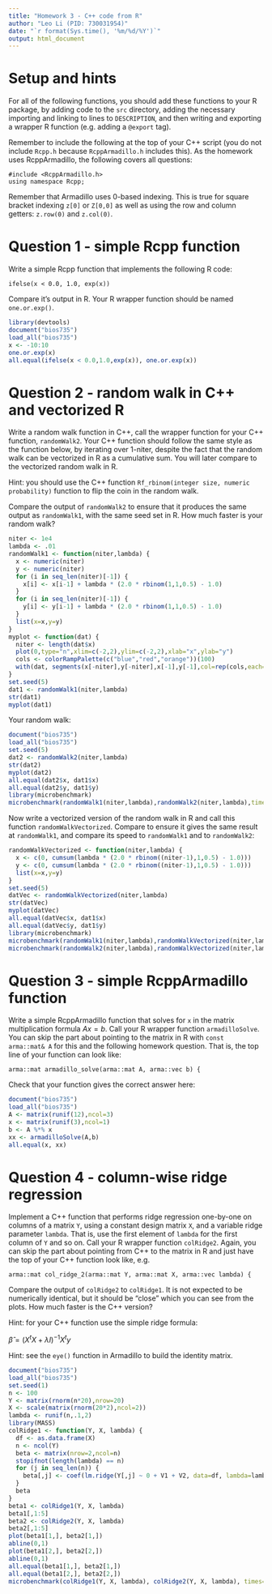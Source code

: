 ---
title: "Homework 3 - C++ code from R"
author: "Leo Li (PID: 730031954)"
date: "`r format(Sys.time(), '%m/%d/%Y')`"
output: html_document
---

# Setup and hints

For all of the following functions, you should add these functions to
your R package, by adding code to the `src` directory, adding the
necessary importing and linking to lines to `DESCRIPTION`, and then
writing and exporting a wrapper R function (e.g. adding a `@export`
tag). 

Remember to include the following at the top of your C++ script (you
do not include `Rcpp.h` because `RcppArmadillo.h` includes this). As
the homework uses RcppArmadillo, the following covers all questions:

```
#include <RcppArmadillo.h>
using namespace Rcpp;
```

Remember that Armadillo uses 0-based indexing. This is true for square
bracket indexing `z[0]` or `Z[0,0]` as well as using the row and
column getters: `z.row(0)` and `z.col(0)`.

# Question 1 - simple Rcpp function

Write a simple Rcpp function that implements the following R code:

`ifelse(x < 0.0, 1.0, exp(x))`

Compare it's output in R. Your R wrapper function should be named
`one.or.exp()`.

```{r}
library(devtools)
document("bios735")
load_all("bios735")
x <- -10:10
one.or.exp(x)
all.equal(ifelse(x < 0.0,1.0,exp(x)), one.or.exp(x))
```

# Question 2 - random walk in C++ and vectorized R

Write a random walk function in C++, call the wrapper function for
your C++ function, `randomWalk2`. Your C++ function should follow the
same style as the function below, by iterating over 1-niter, despite
the fact that the random walk can be vectorized in R as a cumulative
sum. You will later compare to the vectorized random walk in R.

Hint: you should use the C++ function `Rf_rbinom(integer size, numeric
probability)` function to flip the coin in the random walk.

Compare the output of `randomWalk2` to ensure that it produces the
same output as `randomWalk1`, with the same seed set in R. How much
faster is your random walk? 

```{r}
niter <- 1e4
lambda <- .01
randomWalk1 <- function(niter,lambda) {
  x <- numeric(niter)
  y <- numeric(niter)
  for (i in seq_len(niter)[-1]) {
    x[i] <- x[i-1] + lambda * (2.0 * rbinom(1,1,0.5) - 1.0)
  }
  for (i in seq_len(niter)[-1]) {
    y[i] <- y[i-1] + lambda * (2.0 * rbinom(1,1,0.5) - 1.0)
  }
  list(x=x,y=y)
}
myplot <- function(dat) {
  niter <- length(dat$x)
  plot(0,type="n",xlim=c(-2,2),ylim=c(-2,2),xlab="x",ylab="y")
  cols <- colorRampPalette(c("blue","red","orange"))(100)
  with(dat, segments(x[-niter],y[-niter],x[-1],y[-1],col=rep(cols,each=niter/100)))
}
set.seed(5)
dat1 <- randomWalk1(niter,lambda)
str(dat1)
myplot(dat1)
```

Your random walk:

```{r}
document("bios735")
load_all("bios735")
set.seed(5)
dat2 <- randomWalk2(niter,lambda)
str(dat2)
myplot(dat2)
all.equal(dat2$x, dat1$x)
all.equal(dat2$y, dat1$y)
library(microbenchmark)
microbenchmark(randomWalk1(niter,lambda),randomWalk2(niter,lambda),times=10)
```

Now write a vectorized version of the random walk in R and call this
function `randomWalkVectorized`. Compare to ensure it gives the same
result at `randomWalk1`, and compare its speed to `randomWalk1` and to
`randomWalk2`:

```{r}
randomWalkVectorized <- function(niter,lambda) {
  x <- c(0, cumsum(lambda * (2.0 * rbinom((niter-1),1,0.5) - 1.0)))
  y <- c(0, cumsum(lambda * (2.0 * rbinom((niter-1),1,0.5) - 1.0)))
  list(x=x,y=y)
}
set.seed(5)
datVec <- randomWalkVectorized(niter,lambda)
str(datVec)
myplot(datVec)
all.equal(datVec$x, dat1$x)
all.equal(datVec$y, dat1$y)
library(microbenchmark)
microbenchmark(randomWalk1(niter,lambda),randomWalkVectorized(niter,lambda),times=10)
microbenchmark(randomWalk2(niter,lambda),randomWalkVectorized(niter,lambda),times=10)
```

# Question 3 - simple RcppArmadillo function

Write a simple RcppArmadillo function that solves for `x` in the
matrix multiplication formula $Ax = b$. Call your R wrapper function
`armadilloSolve`. You can skip the part about pointing to the matrix
in R with `const arma::mat& A` for this and the following homework
question. That is, the top line of your function can look like:

```
arma::mat armadillo_solve(arma::mat A, arma::vec b) {
```

Check that your function gives the correct answer here:

```{r}
document("bios735")
load_all("bios735")
A <- matrix(runif(12),ncol=3)
x <- matrix(runif(3),ncol=1)
b <- A %*% x
xx <- armadilloSolve(A,b)
all.equal(x, xx)
```

# Question 4 - column-wise ridge regression

Implement a C++ function that performs ridge regression one-by-one on
columns of a matrix `Y`, using a constant design matrix `X`, and a
variable ridge parameter `lambda`. That is, use the first element of
`lambda` for the first column of `Y` and so on. Call your R wrapper
function `colRidge2`. Again, you can skip the part about pointing from
C++ to the matrix in R and just have the top of your C++ function look
like, e.g.

```
arma::mat col_ridge_2(arma::mat Y, arma::mat X, arma::vec lambda) {
```

Compare the output of `colRidge2` to `colRidge1`. It is not expected to
be numerically identical, but it should be "close" which you can see
from the plots. How much faster is the C++ version?

Hint: for your C++ function use the simple ridge formula:

$\hat{\beta} = (X^t X + \lambda I)^{-1} X^t y$

Hint: see the `eye()` function in Armadillo to build the identity matrix.

```{r}
document("bios735")
load_all("bios735")
set.seed(1)
n <- 100
Y <- matrix(rnorm(n*20),nrow=20)
X <- scale(matrix(rnorm(20*2),ncol=2))
lambda <- runif(n,.1,2)
library(MASS)
colRidge1 <- function(Y, X, lambda) {
  df <- as.data.frame(X)
  n <- ncol(Y)
  beta <- matrix(nrow=2,ncol=n)
  stopifnot(length(lambda) == n)
  for (j in seq_len(n)) {
    beta[,j] <- coef(lm.ridge(Y[,j] ~ 0 + V1 + V2, data=df, lambda=lambda[j]))
  }
  beta
}
beta1 <- colRidge1(Y, X, lambda)
beta1[,1:5]
beta2 <- colRidge2(Y, X, lambda)
beta2[,1:5]
plot(beta1[1,], beta2[1,])
abline(0,1)
plot(beta1[2,], beta2[2,])
abline(0,1)
all.equal(beta1[1,], beta2[1,])
all.equal(beta1[2,], beta2[2,])
microbenchmark(colRidge1(Y, X, lambda), colRidge2(Y, X, lambda), times=10)
```
